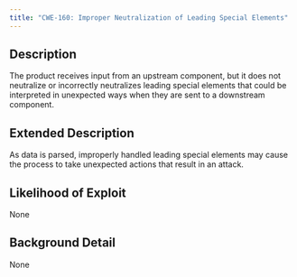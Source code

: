 ```yaml
---
title: "CWE-160: Improper Neutralization of Leading Special Elements"
---
```


## Description
The product receives input from an upstream component, but it does not neutralize or incorrectly neutralizes leading special elements that could be interpreted in unexpected ways when they are sent to a downstream component.

## Extended Description
As data is parsed, improperly handled leading special elements may cause the process to take unexpected actions that result in an attack.

## Likelihood of Exploit
None

## Background Detail
None
        